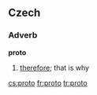 {{see|proto-}}
==Czech==
===Adverb===
'''proto'''
# [[therefore]]; that is why

[[cs:proto]]
[[fr:proto]]
[[tr:proto]]